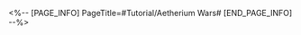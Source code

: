<%-- [PAGE_INFO]
PageTitle=#Tutorial/Aetherium Wars#
[END_PAGE_INFO] --%>
{{Tutorial
|sort      = 806601
|title     = Aetherium Wars
|subtitle  = 
|type      = 
|about     = 
|image1    = Tutorial Aetherium Wars 1.png{{subst:void|<!--$UPLOAD:<<SpriteOutput/TutorialPic/TutorialPage_806601.png>-<Tutorial Aetherium Wars 1.png>>}}
|text1     = Successively challenge four Victory Zone trials and defeat the championship contenders to win Mastery Marks. Collect 4 Mastery Marks to qualify for the tournament
|image2    = Tutorial Aetherium Wars 2.png{{subst:void|<!--$UPLOAD:<<SpriteOutput/TutorialPic/TutorialPage_806602.png>-<Tutorial Aetherium Wars 2.png>>}}
|text2     = Complete various missions in Aetherium Wars to raise your Victory Rating and unlock rewards
|image3    = Tutorial Aetherium Wars 3.png{{subst:void|<!--$UPLOAD:<<SpriteOutput/TutorialPic/TutorialPage_806603.png>-<Tutorial Aetherium Wars 3.png>>}}
|text3     = The terminal has other functions as well. You can check how to build your Aether Spirits
|image4    = Tutorial Aetherium Wars 4.png{{subst:void|<!--$UPLOAD:<<SpriteOutput/TutorialPic/TutorialPage_801119.png>-<Tutorial Aetherium Wars 4.png>>}}
|text4     = There are other Aetherium Wars players in the world. {{Color|h|nobold=1|Heading into matches}} and claiming victory will continuously unlock new opponents for you.
|image5    = Tutorial Aetherium Wars 5.png{{subst:void|<!--$UPLOAD:<<SpriteOutput/TutorialPic/TutorialPage_801120.png>-<Tutorial Aetherium Wars 5.png>>}}
|text5     = After you complete all challenges, you will also unlock {{Color|h|nobold=1|exhibition matches}}, which will allow you to re-challenge elite opponents that were encountered before.
}}